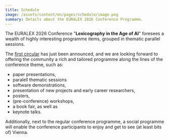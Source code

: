 ```yaml
---
title: Schedule
image: /assets/content/en/pages/schedule/image.png
summary: Details about the EURALEX 2026 Conference Programme.
---
```

The EURALEX 2026 Conference "**Lexicography in the Age of AI**" foresees a wealth of highly interesting programme items, grouped in thematic parallel sessions.&#x20;

The [first circular](/call-for-papers) has just been announced, and we are looking forward to offering the community a rich and tailored programme along the lines of the conference theme, such as:

* paper presentations,
* paralell thematic sessions
* software demonstrations,
* presentation of new projects and early career researchers,
* posters,&#x20;
* (pre-conference) workshops,
* a book fair, as well as
* keynote talks.

Additionally, next to the regular conference programme, a social programme will enable the conference participants to enjoy and get to see (at least bits of) Vienna.&#x20;
